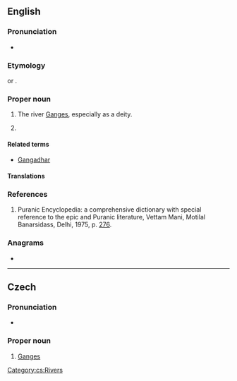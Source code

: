 {{also|ganga|gāngà|gänga|gånga}}
==English==
{{wikipedia|Ganga in Hinduism}}

===Pronunciation===
* {{a|India}} {{IPA|en|/ɡə̃ˈɡaː/}}

===Etymology===
{{root|en|ine-pro|*gʷem-}}
{{root|en|sa|गम्}}
{{translit|en|hi|गंगा}} or {{translit|en|sa|गङ्गा|tr=gáṅgā|notext=1}}.

===Proper noun===
{{en-proper noun}} {{term-label|en|mostly in|_|India}}

# {{c|en|Hindu deities|Rivers}} The river [[Ganges]], especially as a deity.
# {{given name|en|female|from=Sanskrit}}

====Related terms====
* [[Gangadhar]]

====Translations====
{{trans-see|Ganges}}

===References===
# Puranic Encyclopedia: a comprehensive dictionary with special reference to the epic and Puranic literature, Vettam Mani, Motilal Banarsidass, Delhi, 1975, p. [https://archive.org/stream/puranicencyclopa00maniuoft#page/276/mode/2up 276].

===Anagrams===
* {{anagrams|en|a=aaggn|A-gang|Gaang}}

----

==Czech==

===Pronunciation===
* {{cs-IPA}}

===Proper noun===
{{cs-proper noun|g=f}}

# [[Ganges]]

[[Category:cs:Rivers]]